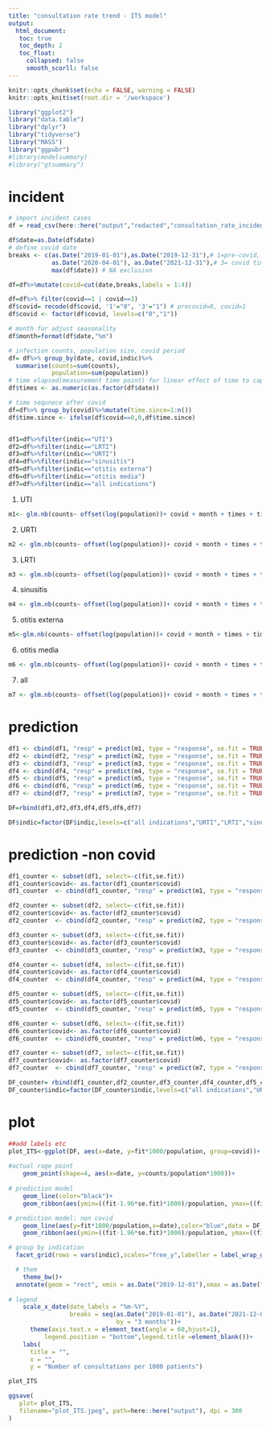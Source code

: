 ```yaml
---
title: "consultation rate trend - ITS model"
output: 
  html_document:
   toc: true
   toc_depth: 2
   toc_float:
     collapsed: false
     smooth_scorll: false
---
```


```r
knitr::opts_chunk$set(echo = FALSE, warning = FALSE)
knitr::opts_knit$set(root.dir = '/workspace')
```

```r
library("ggplot2")
library("data.table")
library("dplyr")
library("tidyverse")
library("MASS")
library("ggpubr")
#library(modelsummary)
#library("gtsummary")
```

# incident

```r

# import incident cases
df = read_csv(here::here("output","redacted","consultation_rate_incident_check.csv"))

df$date=as.Date(df$date)
# define covid date
breaks <- c(as.Date("2019-01-01"),as.Date("2019-12-31"),# 1=pre-covid, 2=exclusion
            as.Date("2020-04-01"), as.Date("2021-12-31"),# 3= covid time
            max(df$date)) # NA exclusion

df=df%>%mutate(covid=cut(date,breaks,labels = 1:4))

df=df%>% filter(covid==1 | covid==3)
df$covid= recode(df$covid, '1'="0", '3'="1") # precovid=0, covid=1
df$covid <- factor(df$covid, levels=c("0","1"))

# month for adjust seasonality
df$month=format(df$date,"%m")

# infection counts, population size, covid period
df= df%>% group_by(date, covid,indic)%>% 
  summarise(counts=sum(counts), 
            population=sum(population))
# time elapsed(measurement time point) for linear effect of time to capture long-term behaviour trends
df$times <- as.numeric(as.factor(df$date))

# time sequnece after covid
df=df%>% group_by(covid)%>%mutate(time.since=1:n())
df$time.since <- ifelse(df$covid==0,0,df$time.since)


df1=df%>%filter(indic=="UTI")
df2=df%>%filter(indic=="LRTI")
df3=df%>%filter(indic=="URTI") 
df4=df%>%filter(indic=="sinusitis")
df5=df%>%filter(indic=="otitis externa")
df6=df%>%filter(indic=="otitis media")
df7=df%>%filter(indic=="all indications")

```


1. UTI
```r
m1<- glm.nb(counts~ offset(log(population))+ covid + month + times + time.since  , data = df1)
```

2. URTI
```r
m2 <- glm.nb(counts~ offset(log(population))+ covid + month + times + time.since  , data = df2)
```

3. LRTI
```r
m3 <- glm.nb(counts~ offset(log(population))+ covid + month + times + time.since , data = df3)
```

4. sinusitis
```r
m4 <- glm.nb(counts~ offset(log(population))+ covid + month + times + time.since  , data = df4)
```

5. otitis externa
```r
m5<-glm.nb(counts~ offset(log(population))+ covid + month + times + time.since , data = df5)
```

6. otitis media
```r
m6 <- glm.nb(counts~ offset(log(population))+ covid + month + times + time.since  , data = df6)
```

7. all
```r
m7 <- glm.nb(counts~ offset(log(population))+ covid + month + times + time.since  , data = df7)
```

# prediction
```r
df1 <- cbind(df1, "resp" = predict(m1, type = "response", se.fit = TRUE)[1:2])
df2 <- cbind(df2, "resp" = predict(m2, type = "response", se.fit = TRUE)[1:2])
df3 <- cbind(df3, "resp" = predict(m3, type = "response", se.fit = TRUE)[1:2])
df4 <- cbind(df4, "resp" = predict(m4, type = "response", se.fit = TRUE)[1:2])
df5 <- cbind(df5, "resp" = predict(m5, type = "response", se.fit = TRUE)[1:2])
df6 <- cbind(df6, "resp" = predict(m6, type = "response", se.fit = TRUE)[1:2])
df7 <- cbind(df7, "resp" = predict(m7, type = "response", se.fit = TRUE)[1:2])

DF=rbind(df1,df2,df3,df4,df5,df6,df7)

DF$indic=factor(DF$indic,levels=c("all indications","URTI","LRTI","sinusitis","otitis media","otitis externa","UTI"))
```

# prediction -non covid
```r

df1_counter <- subset(df1, select=-c(fit,se.fit))
df1_counter$covid<- as.factor(df1_counter$covid)
df1_counter  <- cbind(df1_counter, "resp" = predict(m1, type = "response", se.fit = TRUE, newdata = df1_counter)[1:2])

df2_counter <- subset(df2, select=-c(fit,se.fit))
df2_counter$covid<- as.factor(df2_counter$covid)
df2_counter  <- cbind(df2_counter, "resp" = predict(m2, type = "response", se.fit = TRUE, newdata = df1_counter)[1:2])

df3_counter <- subset(df3, select=-c(fit,se.fit))
df3_counter$covid<- as.factor(df3_counter$covid)
df3_counter  <- cbind(df3_counter, "resp" = predict(m3, type = "response", se.fit = TRUE, newdata = df1_counter)[1:2])

df4_counter <- subset(df4, select=-c(fit,se.fit))
df4_counter$covid<- as.factor(df4_counter$covid)
df4_counter  <- cbind(df4_counter, "resp" = predict(m4, type = "response", se.fit = TRUE, newdata = df1_counter)[1:2])

df5_counter <- subset(df5, select=-c(fit,se.fit))
df5_counter$covid<- as.factor(df5_counter$covid)
df5_counter  <- cbind(df5_counter, "resp" = predict(m5, type = "response", se.fit = TRUE, newdata = df1_counter)[1:2])

df6_counter <- subset(df6, select=-c(fit,se.fit))
df6_counter$covid<- as.factor(df6_counter$covid)
df6_counter  <- cbind(df6_counter, "resp" = predict(m6, type = "response", se.fit = TRUE, newdata = df1_counter)[1:2])

df7_counter <- subset(df7, select=-c(fit,se.fit))
df7_counter$covid<- as.factor(df7_counter$covid)
df7_counter  <- cbind(df7_counter, "resp" = predict(m7, type = "response", se.fit = TRUE, newdata = df1_counter)[1:2])

DF_counter= rbind(df1_counter,df2_counter,df3_counter,df4_counter,df5_counter,df6_counter,df7_counter)
DF_counter$indic=factor(DF_counter$indic,levels=c("all indications","URTI","LRTI","sinusitis","otitis media","otitis externa","UTI"))
```


# plot
```r

##add labels etc
plot_ITS<-ggplot(DF, aes(x=date, y=fit*1000/population, group=covid))+ 
  
#actual rage point
    geom_point(shape=4, aes(x=date, y=counts/population*1000))+ 
  
# prediction model  
    geom_line(color="black")+ 
    geom_ribbon(aes(ymin=((fit-1.96*se.fit)*1000)/population, ymax=((fit+1.96*se.fit)*1000)/population),alpha=0.2,fill="black") +

# prediction model: non covid    
    geom_line(aes(y=fit*1000/population,x=date),color="blue",data = DF_counter)+
    geom_ribbon(aes(ymin=((fit-1.96*se.fit)*1000)/population, ymax=((fit+1.96*se.fit)*1000)/population),alpha=0.2,fill="blue",data = DF_counter) +

# group by indication  
  facet_grid(rows = vars(indic),scales="free_y",labeller = label_wrap_gen(width = 2, multi_line = TRUE))+

  # them
    theme_bw()+ 
  annotate(geom = "rect", xmin = as.Date("2019-12-01"),xmax = as.Date("2020-04-01"),ymin = -Inf, ymax = Inf,fill="grey60",alpha=0.5)+   
  
# legend  
    scale_x_date(date_labels = "%m-%Y", 
                 breaks = seq(as.Date("2019-01-01"), as.Date("2021-12-01"), 
                              by = "3 months"))+
      theme(axis.text.x = element_text(angle = 60,hjust=1),
          legend.position = "bottom",legend.title =element_blank())+
    labs(
      title = "",
      x = "", 
      y = "Number of consultations per 1000 patients")

plot_ITS

ggsave(
   plot= plot_ITS,
   filename="plot_ITS.jpeg", path=here::here("output"), dpi = 300
)
```

